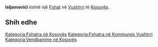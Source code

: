 {{Fshat në Kosovës
 | Emri                = Isljamovići
| srp_N_name = Isljamovići
| srp_N_FULL_NAME_RO = Isljamovići
| srp_N_FULL_NAME_ND_RO = Isljamovici
| srp_N_SORT_NAME_RG = ISLJAMOVICI
| srp_N_FULL_NAME_RG = Isljamovići
| srp_N_FULL_NAME_ND_RG = Isljamovici

 | Emri (Rasa dhanore) = 
 | Figura              = 
 | Shteti              = Kosovo
 | Komuna              = Vushtrri
 | Kodi postar         = 
 | Sipërfaqja          = 

 | Popullsia           = 

 | Regj. i popullsisë  = 
 | Dend. e popullsisë  = 
 | Faqja zyrtare       = 
 <!--- Koordinatat ----> 
 | Gjerësia            = 42.829426
 | Gjatësia            = 21.108743
 | Lartësia            = 
}}
'''Isljamovići''' është një [[Fshat]] në [[Vushtrri]] të [[Kosovës]].

<!-- == Gjeografia == -->
<!-- == Historia == -->
<!-- == Demografia == -->
== Shih edhe ==
{{Komuna Vushtrri}}
{{Kosovo-Administrata-Cung}}

[[Kategoria:Fshatra në Kosovës]]
[[Kategoria:Fshatra në Kommunes Vushtrri]]
[[Kategoria:Vendbanime në Kosovës]]